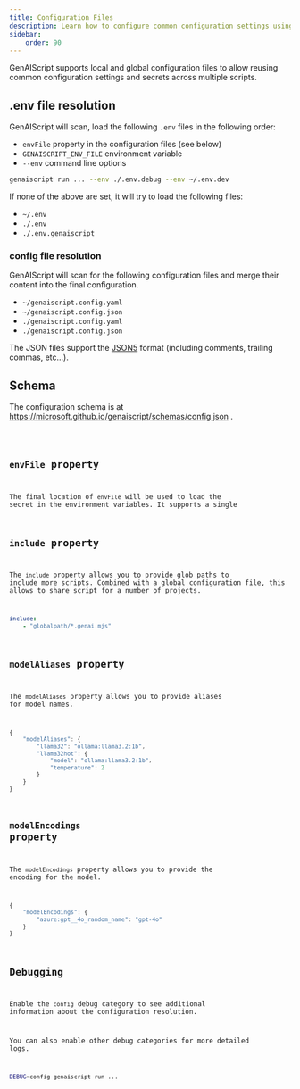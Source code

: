 ```yaml
---
title: Configuration Files
description: Learn how to configure common configuration settings using configuration files
sidebar:
    order: 90
---
```



GenAIScript supports local and global configuration files to allow reusing common configuration settings and secrets across multiple scripts.

## .env file resolution

GenAIScript will scan, load the following `.env` files in the following order:

- `envFile` property in the configuration files (see below)
- `GENAISCRIPT_ENV_FILE` environment variable
- `--env` command line options

```sh
genaiscript run ... --env ./.env.debug --env ~/.env.dev
```

If none of the above are set, it will try to load the following files:

- `~/.env`
- `./.env`
- `./.env.genaiscript`

### config file resolution

GenAIScript will scan for the following configuration files
and merge their content into the final configuration.

- `~/genaiscript.config.yaml`
- `~/genaiscript.config.json`
- `./genaiscript.config.yaml`
- `./genaiscript.config.json`

The JSON files support the [JSON5](https://json5.org/) format (including comments, trailing commas, etc...).

## Schema

The configuration schema is at https://microsoft.github.io/genaiscript/schemas/config.json .

<Code code={schema} wrap={true} lang="json" />

## `envFile` property

The final location of `envFile` will be used to load the secret in the environment variables. It supports a single

## `include` property

The `include` property allows you to provide glob paths to include more scripts.
Combined with a global configuration file, this allows to share script for a number of projects.

```yaml title="genaiscript.config.yaml"
include:
    - "globalpath/*.genai.mjs"
```

## `modelAliases` property

The `modelAliases` property allows you to provide aliases for model names.

```js
{
    "modelAliases": {
        "llama32": "ollama:llama3.2:1b",
        "llama32hot": {
            "model": "ollama:llama3.2:1b",
            "temperature": 2
        }
    }
}
```

## `modelEncodings` property

The `modelEncodings` property allows you to provide the encoding for the model.

```js
{
    "modelEncodings": {
        "azure:gpt__4o_random_name": "gpt-4o"
    }
}
```

## Debugging

Enable the `config` debug category to see additional information about the configuration resolution.

You can also enable other debug categories for more detailed logs.

```sh
DEBUG=config genaiscript run ...
```
